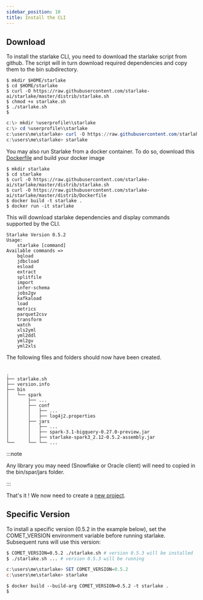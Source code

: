 ```yaml
---
sidebar_position: 10
title: Install the CLI
---
```



## Download

To install the starlake CLI, you need to download the starlake script from github. 
The script will in turn download required dependencies and copy them to the bin subdirectory.

<Tabs groupId="platforms">
<TabItem value="linux_macos" label="Linux/MacOS">

```shell
$ mkdir $HOME/starlake
$ cd $HOME/starlake
$ curl -O https://raw.githubusercontent.com/starlake-ai/starlake/master/distrib/starlake.sh
$ chmod +x starlake.sh
$ ./starlake.sh
$

```

</TabItem>

<TabItem value="windows" label="Windows">

```powershell
c:\> mkdir %userprofile%\starlake
c:\> cd %userprofile%\starlake
c:\users\me\starlake> curl -O https://raw.githubusercontent.com/starlake-ai/starlake/master/distrib/starlake.cmd
c:\users\me\starlake> starlake
```

</TabItem>

<TabItem value="docker" label="Docker">

You may also run Starlake from a docker container. To do so, download this [Dockerfile](https://github.com/starlake-ai/starlake/blob/master/distrib/Dockerfile)
and build your docker image
	
```shell
$ mkdir starlake
$ cd starlake
$ curl -O https://raw.githubusercontent.com/starlake-ai/starlake/master/distrib/starlake.sh
$ curl -O https://raw.githubusercontent.com/starlake-ai/starlake/master/distrib/Dockerfile
$ docker build -t starlake .
$ docker run -it starlake

```
</TabItem>
</Tabs>

This will download starlake dependencies and display commands supported by the CLI.


```
Starlake Version 0.5.2
Usage:
	starlake [command]
Available commands =>
	bqload
	jdbcload
	esload
	extract
	splitfile
	import
	infer-schema
    jobs2gv
	kafkaload
	load
	metrics
	parquet2csv
	transform
	watch
	xls2yml
	yml2ddl
	yml2gv
	yml2xls
```

The following files and folders should now have been created. 

```text {6,13,14}

.
├── starlake.sh
├── version.info
├── bin
│   └── spark
│       ├── ...
│       ├── conf
│       │   ├── ...
│       │   ├── log4j2.properties
│       ├── jars
│       │   ├── ...
│       │   ├── spark-3.1-bigquery-0.27.0-preview.jar
│       │   ├── starlake-spark3_2.12-0.5.2-assembly.jar
└──     └── └── ...

```

:::note

Any library you may need (Snowflake or Oracle client)  will need to copied in the bin/spar/jars folder.

:::

That's it ! We now need to create a [new project](bootstrap).


## Specific Version

To install a specific version (0.5.2 in the example below), set the COMET_VERSION environment variable before running starlake.
Subsequent runs will use this version:

<Tabs groupId="platforms">
<TabItem value="linux_macos" label="Linux/MacOS">

```sh
$ COMET_VERSION=0.5.2 ./starlake.sh # version 0.5.3 will be installed
$ ./starlake.sh ... # version 0.5.3 will be running
```

</TabItem>
<TabItem value="windows" label="Windows">

```powershell
c:\users\me\starlake> SET COMET_VERSION=0.5.2
c:\users\me\starlake> starlake

```

</TabItem>
<TabItem value="docker" label="Docker">

```shell
$ docker build --build-arg COMET_VERSION=0.5.2 -t starlake .
$
```

</TabItem>


</Tabs>
